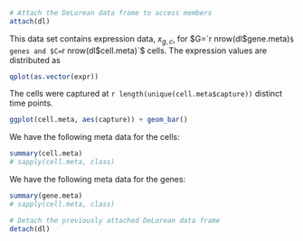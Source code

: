 ```r
# Attach the DeLorean data frame to access members
attach(dl)
```

This data set contains expression data, $x_{g,c}$, for
$G=`r nrow(dl$gene.meta)`$ genes and $C=`r nrow(dl$cell.meta)`$ cells.
The expression values are distributed as
```r
qplot(as.vector(expr))

```


The cells were captured at `r length(unique(cell.meta$capture))` distinct
time points.
```r
ggplot(cell.meta, aes(capture)) + geom_bar()

```

We have the following meta data for the cells:
```r
summary(cell.meta)
# sapply(cell.meta, class)

```


We have the following meta data for the genes:
```r
summary(gene.meta)
# sapply(cell.meta, class)

```


```r
# Detach the previously attached DeLorean data frame
detach(dl)
```
